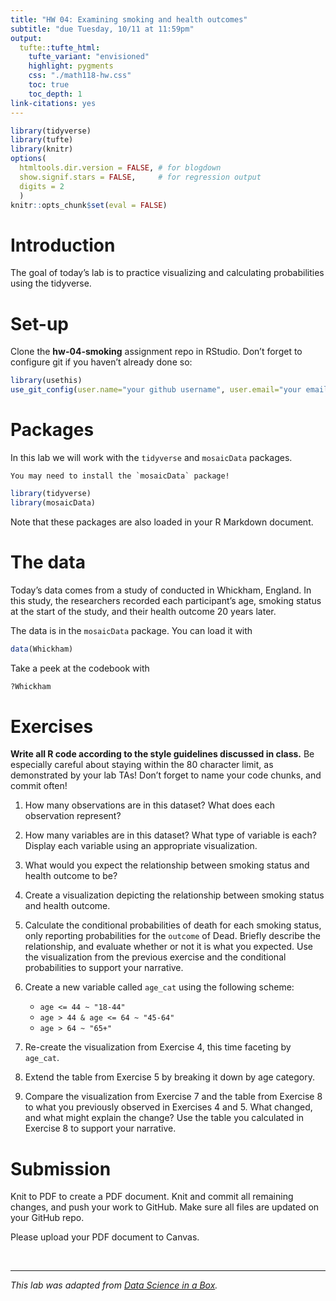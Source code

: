 ```yaml
---
title: "HW 04: Examining smoking and health outcomes"
subtitle: "due Tuesday, 10/11 at 11:59pm"
output: 
  tufte::tufte_html:
    tufte_variant: "envisioned"
    highlight: pygments
    css: "./math118-hw.css"
    toc: true
    toc_depth: 1
link-citations: yes
---
```


```r
library(tidyverse)
library(tufte)
library(knitr)
options(
  htmltools.dir.version = FALSE, # for blogdown
  show.signif.stars = FALSE,     # for regression output
  digits = 2
  )
knitr::opts_chunk$set(eval = FALSE)
```

# Introduction 

The goal of today's lab is to practice visualizing and calculating probabilities using the tidyverse. 

# Set-up
Clone the **hw-04-smoking** assignment repo in RStudio. Don't forget to configure git if you haven't already done so:

```r
library(usethis)
use_git_config(user.name="your github username", user.email="your email")
```

# Packages

In this lab we will work with the `tidyverse` and `mosaicData` packages.


```marginfigure
You may need to install the `mosaicData` package!
```

```r
library(tidyverse) 
library(mosaicData) 
```

Note that these packages are also loaded in your R Markdown document.

# The data

Today's data comes from a study of conducted in Whickham, England. In this study, the researchers recorded each participant's age, smoking status at the start of the study, and their health outcome 20 years later. 

The data is in the `mosaicData` package. You can load it with

```r
data(Whickham)
```

Take a peek at the codebook with

```r
?Whickham
```


# Exercises

**Write all R code according to the style guidelines discussed in class.** Be
especially careful about staying within the 80 character limit, as demonstrated 
by your lab TAs! Don't forget to name your code chunks, and commit often!

1. How many observations are in this dataset? What does each observation 
   represent?

1. How many variables are in this dataset? What type of variable is each? 
   Display each variable using an appropriate visualization.
   
1. What would you expect the relationship between smoking status and health outcome to be?

1. Create a visualization depicting the relationship between smoking status and health outcome.

1. Calculate the conditional probabilities of death for each smoking status, only reporting probabilities for the `outcome` of Dead. Briefly describe the relationship, and evaluate whether or not it is what you expected. Use the visualization from the previous exercise and the conditional probabilities to support your narrative.  

1. Create a new variable called `age_cat` using the following scheme:

    - `age <= 44 ~ "18-44"`
    - `age > 44 & age <= 64 ~ "45-64"`
    - `age > 64 ~ "65+"`

1. Re-create the visualization from Exercise 4, this time faceting by `age_cat`.


1. Extend the table from Exercise 5 by breaking it down by age category. 

1. Compare the visualization from Exercise 7 and the table from Exercise 8 to what you previously observed in Exercises 4 and 5. What changed, and what might explain the change? Use the table you calculated in Exercise 8 to support your narrative. 

# Submission

Knit to PDF to create a PDF document. Knit and commit all remaining changes, 
and push your work to GitHub. Make sure all files are updated on your GitHub 
repo.

Please upload your PDF document to Canvas.

<br> 

<hr> 


*This lab was adapted from [Data Science in a Box](https://datasciencebox.org).*
